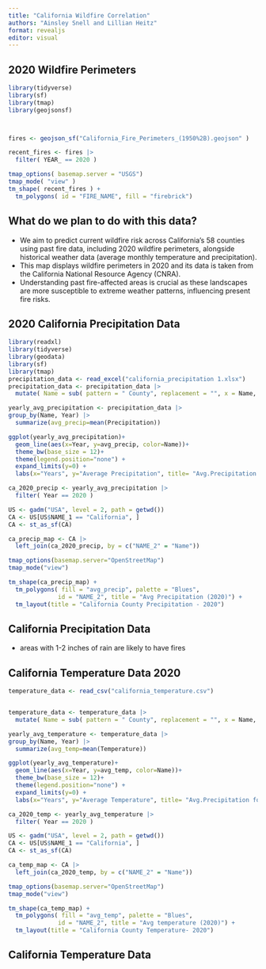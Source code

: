 ```yaml
---
title: "California Wildfire Correlation"
authors: "Ainsley Snell and Lillian Heitz"
format: revealjs
editor: visual
---
```


## 2020 Wildfire Perimeters

```r
library(tidyverse)
library(sf)
library(tmap)
library(geojsonsf)



fires <- geojson_sf("California_Fire_Perimeters_(1950%2B).geojson" )

recent_fires <- fires |>
  filter( YEAR_ == 2020 )

tmap_options( basemap.server = "USGS")
tmap_mode( "view" )
tm_shape( recent_fires ) +
  tm_polygons( id = "FIRE_NAME", fill = "firebrick")

```

## What do we plan to do with this data?

-   We aim to predict current wildfire risk across California’s 58 counties using past fire data, including 2020 wildfire perimeters, alongside historical weather data (average monthly temperature and precipitation).
-   This map displays wildfire perimeters in 2020 and its data is taken from the California National Resource Agency (CNRA).
-   Understanding past fire-affected areas is crucial as these landscapes are more susceptible to extreme weather patterns, influencing present fire risks.

## 2020 California Precipitation Data
```r
library(readxl)
library(tidyverse)
library(geodata)
library(sf)
library(tmap)
precipitation_data <- read_excel("california_precipitation 1.xlsx") 
precipitation_data <- precipitation_data |>
  mutate( Name = sub( pattern = " County", replacement = "", x = Name, fixed =TRUE ))

yearly_avg_precipitation <- precipitation_data |>
group_by(Name, Year) |>
  summarize(avg_precip=mean(Precipitation))

ggplot(yearly_avg_precipitation)+
  geom_line(aes(x=Year, y=avg_precip, color=Name))+
  theme_bw(base_size = 12)+
  theme(legend.position="none") +
  expand_limits(y=0) +
  labs(x="Years", y="Average Precipitation", title= "Avg.Precipitation for California Counties from 2015-2024")

ca_2020_precip <- yearly_avg_precipitation |> 
  filter( Year == 2020 )

US <- gadm("USA", level = 2, path = getwd())
CA <- US[US$NAME_1 == "California", ]
CA <- st_as_sf(CA)

ca_precip_map <- CA |>
  left_join(ca_2020_precip, by = c("NAME_2" = "Name"))

tmap_options(basemap.server="OpenStreetMap")
tmap_mode("view")

tm_shape(ca_precip_map) + 
  tm_polygons( fill = "avg_precip", palette = "Blues", 
              id = "NAME_2", title = "Avg Precipitation (2020)") +
  tm_layout(title = "California County Precipitation - 2020")

```

## California Precipitation Data
- areas with 1-2 inches of rain are likely to have fires 

## California Temperature Data 2020
```r
temperature_data <- read_csv("california_temperature.csv")


temperature_data <- temperature_data |>
  mutate( Name = sub( pattern = " County", replacement = "", x = Name, fixed =TRUE ))

yearly_avg_temperature <- temperature_data |>
group_by(Name, Year) |>
  summarize(avg_temp=mean(Temperature))

ggplot(yearly_avg_temperature)+
  geom_line(aes(x=Year, y=avg_temp, color=Name))+
  theme_bw(base_size = 12)+
  theme(legend.position="none") +
  expand_limits(y=0) +
  labs(x="Years", y="Average Temperature", title= "Avg.Precipitation for California Counties from 2015-2024")

ca_2020_temp <- yearly_avg_temperature |> 
  filter( Year == 2020 )

US <- gadm("USA", level = 2, path = getwd())
CA <- US[US$NAME_1 == "California", ]
CA <- st_as_sf(CA)

ca_temp_map <- CA |>
  left_join(ca_2020_temp, by = c("NAME_2" = "Name"))

tmap_options(basemap.server="OpenStreetMap")
tmap_mode("view")

tm_shape(ca_temp_map) + 
  tm_polygons( fill = "avg_temp", palette = "Blues", 
              id = "NAME_2", title = "Avg temperature (2020)") +
  tm_layout(title = "California County Temperature- 2020")


```

## California Temperature Data
